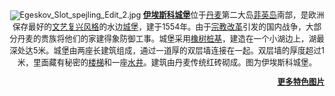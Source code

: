 <div style="text-align:center; font-size: 90%;">[[Image:Egeskov_Slot_spejling_Edit_2.jpg|center]]
'''[[伊埃斯科城堡|伊埃斯科城堡]]'''位于[[丹麦|丹麦]]第二大岛[[菲英岛|菲英岛]]南部，是欧洲保存最好的[[文艺复兴建筑|文艺复兴风格]]的水边[[城堡|城堡]]，建于1554年。由于[[宗教改革|宗教改革]]引发的国内战争，大部分丹麦的贵族将他们的家建得象防御工事。城堡采用[[橡树|橡树]][[桩基础|桩基]]，建造在一个小湖边上，湖最深处达5米。城堡由两座长建筑组成，通过一道厚的双层墙连接在一起。双层墙的厚度超过1米，里面藏有秘密的[[楼梯|楼梯]]和一座[[井|水井]]。建筑由丹麦传统红砖砌成。图为伊埃斯科城堡。
<div style="text-align:right; ">'''[[Portal:中世纪/特色图片存档|更多特色图片]]'''</div></div>